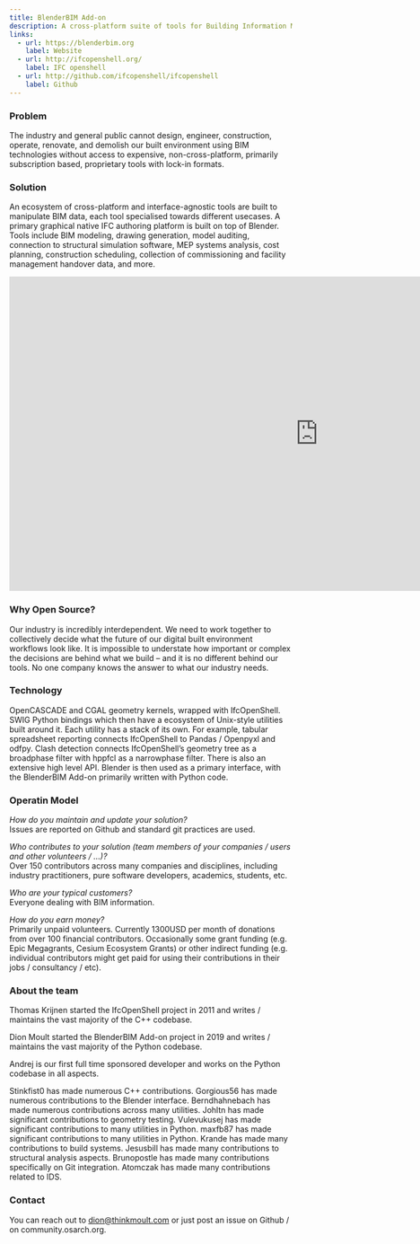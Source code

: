```yaml
---
title: BlenderBIM Add-on
description: A cross-platform suite of tools for Building Information Modeling (BIM) built on Blender.
links:
  - url: https://blenderbim.org
    label: Website
  - url: http://ifcopenshell.org/
    label: IFC openshell
  - url: http://github.com/ifcopenshell/ifcopenshell
    label: Github
---
```


### Problem

The industry and general public cannot design, engineer, construction, operate, renovate, and demolish our built environment using BIM technologies without access to expensive, non-cross-platform, primarily subscription based, proprietary tools with lock-in formats.

### Solution

An ecosystem of cross-platform and interface-agnostic tools are built to manipulate BIM data, each tool specialised towards different usecases. A primary graphical native IFC authoring platform is built on top of Blender. Tools include BIM modeling, drawing generation, model auditing, connection to structural simulation software, MEP systems analysis, cost planning, construction scheduling, collection of commissioning and facility management handover data, and more.

<iframe
  width="1100"
  height="560"
  src="https://www.youtube.com/embed/Ooh05WF__80"
  title="Technical demonstrations of Native IFC authoring with free software - buildingSMART UK+I"
  frameborder="0"
  allow="accelerometer; autoplay; clipboard-write; encrypted-media; gyroscope; picture-in-picture; web-share"
  referrerpolicy="strict-origin-when-cross-origin"
  allowfullscreen
></iframe>

### Why Open Source?

Our industry is incredibly interdependent. We need to work together to collectively decide what the future of our digital built environment workflows look like. It is impossible to understate how important or complex the decisions are behind what we build – and it is no different behind our tools. No one company knows the answer to what our industry needs.

### Technology

OpenCASCADE and CGAL geometry kernels, wrapped with IfcOpenShell. SWIG Python bindings which then have a ecosystem of Unix-style utilities built around it. Each utility has a stack of its own. For example, tabular spreadsheet reporting connects IfcOpenShell to Pandas / Openpyxl and odfpy. Clash detection connects IfcOpenShell’s geometry tree as a broadphase filter with hppfcl as a narrowphase filter. There is also an extensive high level API. Blender is then used as a primary interface, with the BlenderBIM Add-on primarily written with Python code.

### Operatin Model

_How do you maintain and update your solution?_<br />
Issues are reported on Github and standard git practices are used.

_Who contributes to your solution (team members of your companies / users and other volunteers / …)?_<br />
Over 150 contributors across many companies and disciplines, including industry practitioners, pure software developers, academics, students, etc.

_Who are your typical customers?_<br />
Everyone dealing with BIM information.

_How do you earn money?_<br />
Primarily unpaid volunteers. Currently 1300USD per month of donations from over 100 financial contributors. Occasionally some grant funding (e.g. Epic Megagrants, Cesium Ecosystem Grants) or other indirect funding (e.g. individual contributors might get paid for using their contributions in their jobs / consultancy / etc).

### About the team

Thomas Krijnen started the IfcOpenShell project in 2011 and writes / maintains the vast majority of the C++ codebase.

Dion Moult started the BlenderBIM Add-on project in 2019 and writes / maintains the vast majority of the Python codebase.

Andrej is our first full time sponsored developer and works on the Python codebase in all aspects.

Stinkfist0 has made numerous C++ contributions. Gorgious56 has made numerous contributions to the Blender interface. Berndhahnebach has made numerous contributions across many utilities. Johltn has made significant contributions to geometry testing. Vulevukusej has made significant contributions to many utilities in Python. maxfb87 has made significant contributions to many utilities in Python. Krande has made many contributions to build systems. Jesusbill has made many contributions to structural analysis aspects. Brunopostle has made many contributions specifically on Git integration. Atomczak has made many contributions related to IDS.

### Contact

You can reach out to [dion@thinkmoult.com](mailto:dion@thinkmoult.com) or just post an issue on Github / on community.osarch.org.
